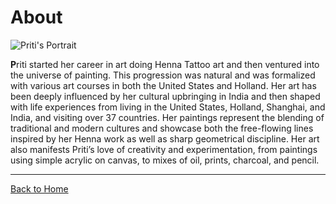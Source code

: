 <div class="title-container">
  <h1>About</h1>
</div>  

<div class="about-container">
  <img src="/images/about.jpg" alt="Priti's Portrait" class="about-image">
  <p>
   <b> P</b>riti started her career in art doing Henna Tattoo art and then ventured into the universe of painting. 
    This progression was natural and was formalized with various art courses in both the United States and Holland. 
    Her art has been deeply influenced by her cultural upbringing in India and then shaped with life experiences 
    from living in the United States, Holland, Shanghai, and India, and visiting over 37 countries. 
    Her paintings represent the blending of traditional and modern cultures and showcase both the free-flowing 
    lines inspired by her Henna work as well as sharp geometrical discipline. Her art also manifests Priti’s 
    love of creativity and experimentation, from paintings using simple acrylic on canvas, to mixes of oil, 
    prints, charcoal, and pencil.
  </p>
</div>

---
[Back to Home](index.qmd)
